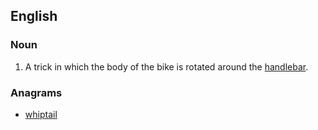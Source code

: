 ==English==

===Noun===
{{en-noun}}

# {{context|cycling}} A trick in which the body of the bike is rotated around the [[handlebar]].

===Anagrams===
* [[whiptail#English|whiptail]]